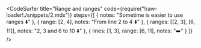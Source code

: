 <CodeSurfer
  title="Range and ranges"
  code={require("!raw-loader!./snippets/2.mdx")}
  steps={[
    { notes: "Sometime is easier to use ranges ⬇️" },
    { range: [2, 4], notes: "From line 2 to 4 ⬇️" },
    { ranges: [[2, 3], [6, 11]], notes: "2, 3 and 6 to 10 ⬇️" },
    { lines: [1, 3], range: [6, 11], notes: "➡️" }
  ]}
/>